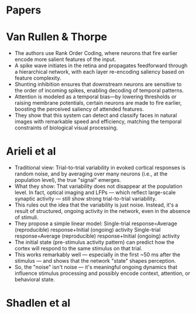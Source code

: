 # Papers

# Van Rullen & Thorpe

- The authors use Rank Order Coding, where neurons that fire earlier encode more salient features of the input.
- A spike wave initiates in the retina and propagates feedforward through a hierarchical network, with each layer re-encoding saliency based on feature complexity.
- Shunting inhibition ensures that downstream neurons are sensitive to the order of incoming spikes, enabling decoding of temporal patterns.
- Attention is modeled as a temporal bias—by lowering thresholds or raising membrane potentials, certain neurons are made to fire earlier, boosting the perceived saliency of attended features.
- They show that this system can detect and classify faces in natural images with remarkable speed and efficiency, matching the temporal constraints of biological visual processing.

# Arieli et al

- Traditional view: Trial-to-trial variability in evoked cortical responses is random noise, and by averaging over many neurons (i.e., at the population level), the true "signal" emerges.
- What they show: That variability does not disappear at the population level. In fact, optical imaging and LFPs — which reflect large-scale synaptic activity — still show strong trial-to-trial variability.
- This rules out the idea that the variability is just noise. Instead, it's a result of structured, ongoing activity in the network, even in the absence of stimuli.
- They propose a simple linear model:
  Single-trial response=Average (reproducible) response+Initial (ongoing) activity
  Single-trial response=Average (reproducible) response+Initial (ongoing) activity
- The initial state (pre-stimulus activity pattern) can predict how the cortex will respond to the same stimulus on that trial.
- This works remarkably well — especially in the first ~50 ms after the stimulus — and shows that the network "state" shapes perception.
- So, the "noise" isn't noise — it's meaningful ongoing dynamics that influence stimulus processing and possibly encode context, attention, or behavioral state.

# Shadlen et al
